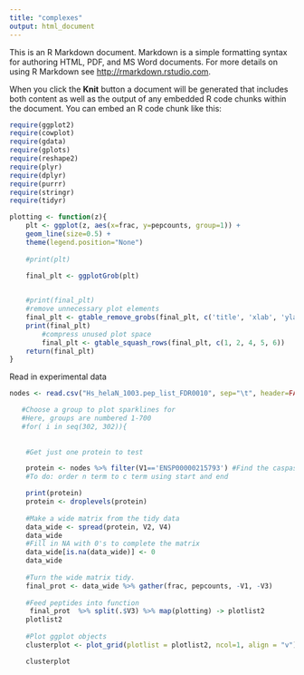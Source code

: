 ---
title: "complexes"
output: html_document
---

This is an R Markdown document. Markdown is a simple formatting syntax for authoring HTML, PDF, and MS Word documents. For more details on using R Markdown see <http://rmarkdown.rstudio.com>.

When you click the **Knit** button a document will be generated that includes both content as well as the output of any embedded R code chunks within the document. You can embed an R code chunk like this:

```{r}
require(ggplot2)
require(cowplot)
require(gdata)
require(gplots)
require(reshape2)
require(plyr)
require(dplyr)
require(purrr)
require(stringr)
require(tidyr)
```






```{r}


plotting <- function(z){
    plt <- ggplot(z, aes(x=frac, y=pepcounts, group=1)) +
    geom_line(size=0.5) +
    theme(legend.position="None")
    
    #print(plt)
    
    final_plt <- ggplotGrob(plt)


    #print(final_plt)
    #remove unnecessary plot elements
    final_plt <- gtable_remove_grobs(final_plt, c('title', 'xlab', 'ylab', 'axis-b','axis-l'))
    print(final_plt)
        #compress unused plot space
        final_plt <- gtable_squash_rows(final_plt, c(1, 2, 4, 5, 6))
    return(final_plt)
}


```

Read in experimental data
```{r}
nodes <- read.csv("Hs_helaN_1003.pep_list_FDR0010", sep="\t", header=FALSE)
```


```{r}

   #Choose a group to plot sparklines for
   #Here, groups are numbered 1-700
   #for( i in seq(302, 302)){
    
 
    #Get just one protein to test

    protein <- nodes %>% filter(V1=='ENSP00000215793') #Find the caspase ENS Id for a good example of split peptiddes
    #To do: order n term to c term using start and end

    print(protein)
    protein <- droplevels(protein)
    
    #Make a wide matrix from the tidy data
    data_wide <- spread(protein, V2, V4)
    data_wide
    #Fill in NA with 0's to complete the matrix
    data_wide[is.na(data_wide)] <- 0
    data_wide
    
    #Turn the wide matrix tidy. 
    final_prot <- data_wide %>% gather(frac, pepcounts, -V1, -V3)
    
    #Feed peptides into function
     final_prot  %>% split(.$V3) %>% map(plotting) -> plotlist2
    plotlist2
    
    #Plot ggplot objects
    clusterplot <- plot_grid(plotlist = plotlist2, ncol=1, align = "v")

    clusterplot

```

